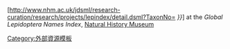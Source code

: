 [http://www.nhm.ac.uk/jdsml/research-curation/research/projects/lepindex/detail.dsml?TaxonNo={{{id}}} ''{{{name|{{PAGENAME}}}}}''] at the ''Global Lepidoptera Names Index'', [[自然史博物館 (倫敦)|Natural History Museum]]<noinclude>
[[Category:外部資源模板]]
</noinclude>